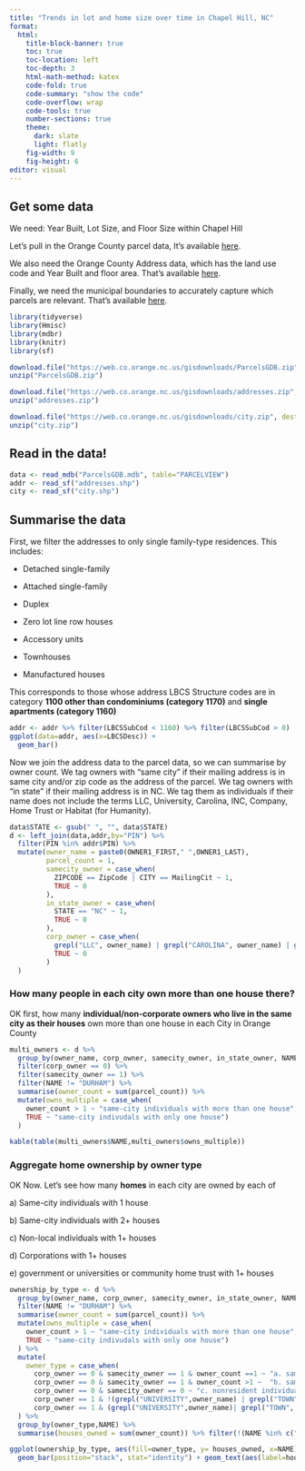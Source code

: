 ```yaml
---
title: "Trends in lot and home size over time in Chapel Hill, NC"
format: 
  html:
    title-block-banner: true
    toc: true
    toc-location: left
    toc-depth: 3
    html-math-method: katex
    code-fold: true
    code-summary: "show the code"
    code-overflow: wrap
    code-tools: true
    number-sections: true
    theme: 
      dark: slate
      light: flatly
    fig-width: 9
    fig-height: 6
editor: visual
---
```


## Get some data

We need: Year Built, Lot Size, and Floor Size within Chapel Hill

Let's pull in the Orange County parcel data, It's available [here](ParcelsGDB.zip).

We also need the Orange County Address data, which has the land use code and Year Built and floor area. That's available [here](%22https://web.co.orange.nc.us/gisdownloads/addresses.zip%22).

Finally, we need the municipal boundaries to accurately capture which parcels are relevant. That's available [here](%22https://web.co.orange.nc.us/gisdownloads/city.zip%22).

```r
library(tidyverse)
library(Hmisc)
library(mdbr)
library(knitr)
library(sf)
```

```r
download.file("https://web.co.orange.nc.us/gisdownloads/ParcelsGDB.zip", destfile = "ParcelsGDB.zip")
unzip("ParcelsGDB.zip")

download.file("https://web.co.orange.nc.us/gisdownloads/addresses.zip", destfile = "addresses.zip")
unzip("addresses.zip")

download.file("https://web.co.orange.nc.us/gisdownloads/city.zip", destfile = "city.zip")
unzip("city.zip")
```

## Read in the data!

```r
data <- read_mdb("ParcelsGDB.mdb", table="PARCELVIEW")
addr <- read_sf("addresses.shp")
city <- read_sf("city.shp")
```

## Summarise the data

First, we filter the addresses to only single family-type residences. This includes:

-   Detached single-family

-   Attached single-family

-   Duplex

-   Zero lot line row houses

-   Accessory units

-   Townhouses

-   Manufactured houses

This corresponds to those whose address LBCS Structure codes are in category **1100 other than condominiums (category 1170)** and **single apartments (category 1160)**

```r
addr <- addr %>% filter(LBCSSubCod < 1160) %>% filter(LBCSSubCod > 0)
ggplot(data=addr, aes(x=LBCSDesc)) +
  geom_bar()

```

Now we join the address data to the parcel data, so we can summarise by owner count. We tag owners with "same city" if their mailing address is in same city and/or zip code as the address of the parcel. We tag owners with "in state" if their mailing address is in NC. We tag them as individuals if their name does not include the terms LLC, University, Carolina, INC, Company, Home Trust or Habitat (for Humanity).

```r
data$STATE <- gsub(" ", "", data$STATE)
d <- left_join(data,addr,by="PIN") %>% 
  filter(PIN %in% addr$PIN) %>% 
  mutate(owner_name = paste0(OWNER1_FIRST," ",OWNER1_LAST),
         parcel_count = 1,
         samecity_owner = case_when(
           ZIPCODE == ZipCode | CITY == MailingCit ~ 1,
           TRUE ~ 0
         ),
         in_state_owner = case_when(
           STATE == "NC" ~ 1,
           TRUE ~ 0
         ),
         corp_owner = case_when(
           grepl("LLC", owner_name) | grepl("CAROLINA", owner_name) | grepl("HOME TRUST", owner_name) | grepl("UNIVERSITY", owner_name) | grepl("CORP", owner_name) | grepl(" INC ", owner_name) | grepl("INC ", owner_name) | grepl(" INC", owner_name) | grepl("COMPANY", owner_name)| grepl("TOWN", owner_name)| grepl("CITY", owner_name)|  grepl("HABITAT", owner_name) ~ 1,
           TRUE ~ 0
         )
  )

```

### How many people in each city own more than one house there?

OK first, how many **individual/non-corporate owners who live in the same city as their houses** own more than one house in each City in Orange County

```r
multi_owners <- d %>%
  group_by(owner_name, corp_owner, samecity_owner, in_state_owner, NAME) %>%
  filter(corp_owner == 0) %>%
  filter(samecity_owner == 1) %>%
  filter(NAME != "DURHAM") %>%
  summarise(owner_count = sum(parcel_count)) %>%
  mutate(owns_multiple = case_when(
    owner_count > 1 ~ "same-city individuals with more than one house",
    TRUE ~ "same-city indivudals with only one house")
  )

kable(table(multi_owners$NAME,multi_owners$owns_multiple))

```

### Aggregate home ownership by owner type

OK Now. Let's see how many **homes** in each city are owned by each of

a\) Same-city individuals with 1 house

b\) Same-city individuals with 2+ houses

c\) Non-local individuals with 1+ houses

d\) Corporations with 1+ houses

e\) government or universities or community home trust with 1+ houses

```r
ownership_by_type <- d %>%
  group_by(owner_name, corp_owner, samecity_owner, in_state_owner, NAME) %>%
  filter(NAME != "DURHAM") %>%
  summarise(owner_count = sum(parcel_count)) %>%
  mutate(owns_multiple = case_when(
    owner_count > 1 ~ "same-city individuals with more than one house",
    TRUE ~ "same-city indivudals with only one house")
  ) %>%
  mutate(
    owner_type = case_when(
      corp_owner == 0 & samecity_owner == 1 & owner_count ==1 ~ "a. same city individual with 1 house",
      corp_owner == 0 & samecity_owner == 1 & owner_count >1 ~  "b. same city individual with 2+ house",
      corp_owner == 0 & samecity_owner == 0 ~ "c. nonresident individual owner",
      corp_owner == 1 & !(grepl("UNIVERSITY",owner_name) | grepl("TOWN", owner_name) | grepl("CAROLINA", owner_name)| grepl("HOME TRUST", owner_name)| grepl("HABITAT", owner_name)) ~ "d. corp",
      corp_owner == 1 & (grepl("UNIVERSITY",owner_name)| grepl("TOWN", owner_name) | grepl("CAROLINA", owner_name)| grepl("HOME TRUST", owner_name) | grepl("HABITAT", owner_name)) ~ "e. university/govt/home trust"                    )
  ) %>%
  group_by(owner_type,NAME) %>%
  summarise(houses_owned = sum(owner_count)) %>% filter(!(NAME %in% c("Unincorporated")))

ggplot(ownership_by_type, aes(fill=owner_type, y= houses_owned, x=NAME)) +
  geom_bar(position="stack", stat="identity") + geom_text(aes(label=houses_owned), position = "stack")
```
